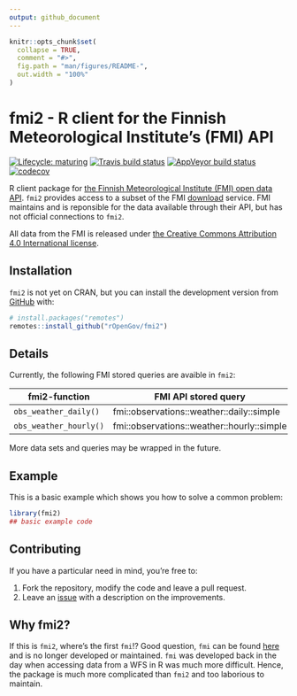 ```yaml
---
output: github_document
---
```


<!-- README.md is generated from README.Rmd. Please edit that file -->

```r
knitr::opts_chunk$set(
  collapse = TRUE,
  comment = "#>",
  fig.path = "man/figures/README-",
  out.width = "100%"
)
```

# fmi2 - R client for the Finnish Meteorological Institute's (FMI) API

<!-- badges: start -->
[![Lifecycle: maturing](https://img.shields.io/badge/lifecycle-maturing-blue.svg)](https://www.tidyverse.org/lifecycle/#maturing)
[![Travis build status](https://travis-ci.org/rOpenGov/fmi2.svg?branch=master)](https://travis-ci.org/rOpenGov/fmi2)
[![AppVeyor build status](https://ci.appveyor.com/api/projects/status/github/rOpenGov/fmi2?branch=master&svg=true)](https://ci.appveyor.com/project/rOpenGov/fmi2)
[![codecov](https://codecov.io/gh/rOpenGov/fmi2/branch/master/graph/badge.svg)](https://codecov.io/gh/rOpenGov/fmi2)
<!-- badges: end -->

R client package for [the Finnish Meteorological Institute (FMI) open data API](https://en.ilmatieteenlaitos.fi/open-data-manual). `fmi2` provides access
to a subset of the FMI [download](http://en.ilmatieteenlaitos.fi/open-data-manual-accessing-data) 
service. FMI maintains and is reponsible for the data available through their
API, but has not official connections to `fmi2`. 

All data from the FMI is released under [the Creative Commons Attribution 4.0 
International license](https://creativecommons.org/licenses/by/4.0/).

## Installation

`fmi2` is not yet on CRAN, but you can install the development version 
from [GitHub](https://github.com/rOpenGov/fmi2) with:

```r
# install.packages("remotes")
remotes::install_github("rOpenGov/fmi2")
```

## Details

Currently, the following FMI stored queries are avaible in `fmi2`:

| fmi2-function         | FMI API stored query                                 |
|-----------------------|------------------------------------------------------|
| `obs_weather_daily()` | fmi::observations::weather::daily::simple            |
| `obs_weather_hourly()`| fmi::observations::weather::hourly::simple           |

More data sets and queries may be wrapped in the future.

## Example

This is a basic example which shows you how to solve a common problem:

```r
library(fmi2)
## basic example code
```

## Contributing

If you have a particular need in mind, you're free to:

1. Fork the repository, modify the code and leave a pull request.
2. Leave an [issue](https://github.com/rOpenGov/fmi2/issues) with a description
on the improvements.

## Why fmi2?

If this is `fmi2`, where's the first `fmi`!? Good question, `fmi` can be found
[here](https://github.com/rOpenGov/fmi) and is no longer developed or 
maintained. `fmi` was developed back in the day when accessing data from a 
WFS in R was much more difficult. Hence, the package is much more complicated
than `fmi2` and too laborious to maintain.
